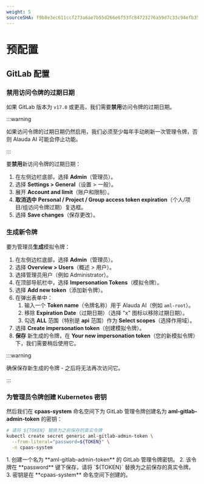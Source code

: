 ```yaml
---
weight: 5
sourceSHA: f9b8e3ec611ccf273a6ae7b55d266e6f53fc84723276a59d7c33c94efb350391
---
```


# 预配置

## GitLab 配置

### 禁用访问令牌的过期日期

如果 GitLab 版本为 `v17.0` 或更高，我们需要**禁用**访问令牌的过期日期。

:::warning

如果访问令牌的过期日期仍然启用，我们必须至少每年手动刷新一次管理令牌，否则 Alauda AI 可能会停止功能。

:::

要**禁用**新访问令牌的过期日期：

1. 在左侧边栏底部，选择 **Admin**（管理员）。
2. 选择 **Settings > General**（设置 > 一般）。
3. 展开 **Account and limit**（账户和限制）。
4. **取消选中** **Personal / Project / Group access token expiration**（个人/项目/组访问令牌过期）复选框。
5. 选择 **Save changes**（保存更改）。

### 生成新令牌

要为管理员**生成**模拟令牌：

1. 在左侧边栏底部，选择 **Admin**（管理员）。
2. 选择 **Overview > Users**（概述 > 用户）。
3. 选择管理员用户（例如 Administrator）。
4. 在顶部导航栏中，选择 **Impersonation Tokens**（模拟令牌）。
5. 选择 **Add new token**（添加新令牌）。
6. 在弹出表单中：
   1. 输入一个 **Token name**（令牌名称）用于 Alauda AI（例如 `aml-root`）。
   2. 移除 **Expiration Date**（过期日期）（选择 "x" 图标以移除过期日期）。
   3. 勾选 **ALL** 范围（特别是 **api** 范围）作为 **Select scopes**（选择作用域）。
7. 选择 **Create impersonation token**（创建模拟令牌）。
8. **保存** 新生成的令牌，在 **Your new impersonation token**（您的新模拟令牌）下，我们需要稍后使用它。

:::warning

确保保存新生成的令牌 - 之后将无法再次访问它。

:::

### 为管理员令牌创建 Kubernetes 密钥

然后我们在 **cpaas-system** 命名空间下为 GitLab 管理令牌创建名为 **aml-gitlab-admin-token** 的密钥：

```bash
# 请将 ${TOKEN} 替换为之前保存的真实令牌
kubectl create secret generic aml-gitlab-admin-token \
  --from-literal="password=${TOKEN}" \
  -n cpaas-system
```

<Callouts>
  1. 创建一个名为 **aml-gitlab-admin-token** 的 GitLab 管理令牌密钥。
  2. 该令牌在 **password** 键下保存，请将 `${TOKEN}` 替换为之前保存的真实令牌。
  3. 密钥是在 **cpaas-system** 命名空间下创建的。
</Callouts>
